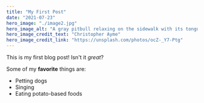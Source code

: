 ```yaml
---
title: "My First Post"
date: "2021-07-23"
hero_image: "./image2.jpg"
hero_image_alt: "A gray pitbull relaxing on the sidewalk with its tongue hanging out"
hero_image_credit_text: "Christopher Ayme"
hero_image_credit_link: "https://unsplash.com/photos/ocZ-_Y7-Ptg"
---
```


This is my first blog post! Isn't it *great*?

Some of my **favorite** things are:

* Petting dogs
* Singing
* Eating potato-based foods